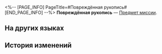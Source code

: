<%-- [PAGE_INFO]
PageTitle=#Повреждённая рукопись#
[END_PAGE_INFO] --%>
{{Предмет Инфобокс
|id          = 140241
|Изображение = Предмет Повреждённая рукопись.png
|Тип         = Предмет миссии
|Инвентарь   = Миссии
|Редкость    = 3
|Эффект      = 
|Описание    = Повреждённая рукопись содержит едва различимые заметки о предположениях, связанных с датчиком №&nbsp;223 и теорией Макрокосмического временного туннеля.
}}
'''Повреждённая рукопись''' — [[Предмет миссии]].

==На других языках==
{{На других языках
|en   = Torn Manuscript Fragment
|zhs  = 被撕碎的手稿
|zht  = 被撕碎的手稿
|ja   = 破かれた手稿
|ko   = 찢긴 원고
|es   = Fragmento de manuscrito
|fr   = Fragment de manuscrit déchiré
|ru   = Повреждённая рукопись
|th   = ต้นฉบับที่ถูกฉีก
|vi   = Bản Thảo Bị Xé Nát
|de   = Zerrissenes Manuskript
|id   = Serpihan Potongan Manuskrip
|pt   = Fragmento de Manuscrito Rasgado
}}

==История изменений==
{{История изменений|3.5}}